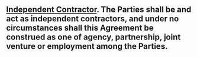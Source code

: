 ## [Independent Contractor]{.underline}. The Parties shall be and act as independent contractors, and under no circumstances shall this Agreement be construed as one of agency, partnership, joint venture or employment among the Parties. {#miscellaneous:independent-contractor}
